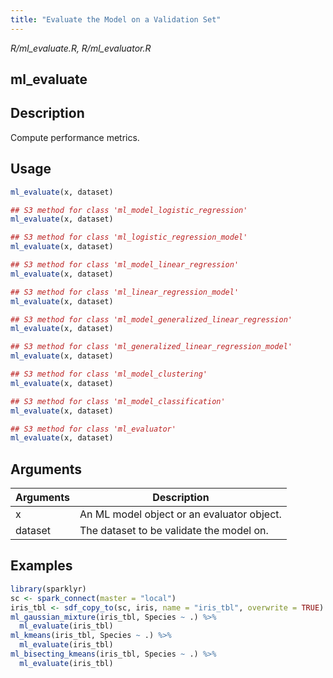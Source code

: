 ```yaml
---
title: "Evaluate the Model on a Validation Set"
---
```


*R/ml_evaluate.R, R/ml_evaluator.R*

## ml_evaluate

## Description
Compute performance metrics. 


## Usage
```r
ml_evaluate(x, dataset) 

## S3 method for class 'ml_model_logistic_regression'
ml_evaluate(x, dataset) 

## S3 method for class 'ml_logistic_regression_model'
ml_evaluate(x, dataset) 

## S3 method for class 'ml_model_linear_regression'
ml_evaluate(x, dataset) 

## S3 method for class 'ml_linear_regression_model'
ml_evaluate(x, dataset) 

## S3 method for class 'ml_model_generalized_linear_regression'
ml_evaluate(x, dataset) 

## S3 method for class 'ml_generalized_linear_regression_model'
ml_evaluate(x, dataset) 

## S3 method for class 'ml_model_clustering'
ml_evaluate(x, dataset) 

## S3 method for class 'ml_model_classification'
ml_evaluate(x, dataset) 

## S3 method for class 'ml_evaluator'
ml_evaluate(x, dataset) 
```

## Arguments
|Arguments|Description|
|---|---|
| x | An ML model object or an evaluator object. |
| dataset | The dataset to be validate the model on. |





## Examples
```r
library(sparklyr)
sc <- spark_connect(master = "local") 
iris_tbl <- sdf_copy_to(sc, iris, name = "iris_tbl", overwrite = TRUE) 
ml_gaussian_mixture(iris_tbl, Species ~ .) %>% 
  ml_evaluate(iris_tbl) 
ml_kmeans(iris_tbl, Species ~ .) %>% 
  ml_evaluate(iris_tbl) 
ml_bisecting_kmeans(iris_tbl, Species ~ .) %>% 
  ml_evaluate(iris_tbl) 
```


